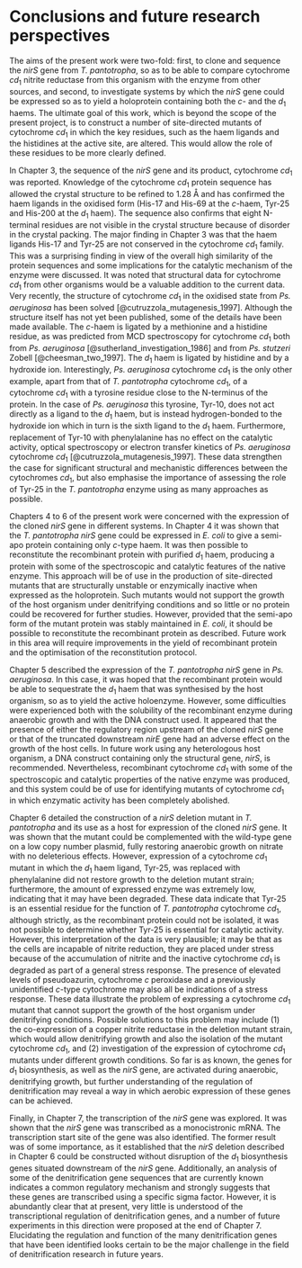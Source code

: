 # Conclusions and future research perspectives {#chapter08}

The aims of the present work were two-fold: first, to clone and sequence the _nirS_ gene from _T. pantotropha_, so as to be able to compare cytochrome _cd_$_1$ nitrite reductase from this organism with the enzyme from other sources, and second, to investigate systems by which the _nirS_ gene could be expressed so as to yield a holoprotein containing both the _c_- and the _d_$_1$ haems. The ultimate goal of this work, which is beyond the scope of the present project, is to construct a number of site-directed mutants of cytochrome _cd_$_1$ in which the key residues, such as the haem ligands and the histidines at the active site, are altered. This would allow the role of these residues to be more clearly defined.

In Chapter 3, the sequence of the _nirS_ gene and its product, cytochrome _cd_$_1$ was reported. Knowledge of the cytochrome _cd_$_1$ protein sequence has allowed the crystal
structure to be refined to 1.28 Å and has confirmed the haem ligands in the oxidised form (His-17 and His-69 at the _c_-haem, Tyr-25 and His-200 at the _d_$_1$ haem). The sequence also
confirms that eight N-terminal residues are not visible in the crystal structure because of disorder in the crystal packing. The major finding in Chapter 3 was that the haem ligands
His-17 and Tyr-25 are not conserved in the cytochrome _cd_$_1$ family. This was a surprising finding in view of the overall high similarity of the protein sequences and some implications for the catalytic mechanism of the enzyme were discussed. It was noted that structural data for cytochrome _cd_$_1$ from other organisms would be a valuable addition to the current data. Very recently, the structure of cytochrome _cd_$_1$ in the oxidised state from _Ps. aeruginosa_ has been solved [@cutruzzola_mutagenesis_1997]. Although the structure itself has not yet been published, some of the details have been made available. The _c_-haem is ligated by a methionine and a histidine residue, as was predicted from MCD spectroscopy for cytochrome _cd_$_1$ both from _Ps. aeruginosa_ [@sutherland_investigation_1986] and from _Ps. stutzeri_ Zobell [@cheesman_two_1997]. The _d_$_1$ haem is ligated by histidine and by a hydroxide ion. Interestingly, _Ps. aeruginosa_ cytochrome _cd_$_1$ is the only other example, apart from that of _T. pantotropha_ cytochrome _cd_$_1$, of a cytochrome _cd_$_1$ with a tyrosine residue close to the N-terminus of the protein. In the case of _Ps. aeruginosa_ this tyrosine, Tyr-10, does not act directly as a ligand to the _d_$_1$ haem, but is instead hydrogen-bonded to the hydroxide ion which in turn is the sixth ligand to the _d_$_1$ haem. Furthermore, replacement of Tyr-10 with phenylalanine has no effect on the catalytic activity, optical spectroscopy or electron transfer kinetics of _Ps. aeruginosa_ cytochrome _cd_$_1$ [@cutruzzola_mutagenesis_1997]. These data strengthen the case for significant structural and mechanistic differences between the cytochromes _cd_$_1$, but also emphasise the importance of assessing the role of Tyr-25 in the _T. pantotropha_ enzyme using as many approaches as possible.

Chapters 4 to 6 of the present work were concerned with the expression of the cloned _nirS_ gene in different systems. In Chapter 4 it was shown that the _T. pantotropha_ _nirS_ gene
could be expressed in _E. coli_ to give a semi-apo protein containing only _c_-type haem. It was then possible to reconstitute the recombinant protein with purified _d_$_1$ haem, producing a protein with some of the spectroscopic and catalytic features of the native enzyme. This approach will be of use in the production of site-directed mutants that are structurally unstable or enzymically inactive when expressed as the holoprotein. Such mutants would not support the growth of the host organism under denitrifying conditions and so little or no protein could be  recovered for further studies. However, provided that the semi-apo form of the mutant protein was stably maintained in _E. coli_, it should be possible to reconstitute the recombinant protein as described. Future work in this area will require improvements in the yield of recombinant protein and the optimisation of the reconstitution protocol.

Chapter 5 described the expression of the _T. pantotropha_ _nirS_ gene in _Ps. aeruginosa_. In this case, it was hoped that the recombinant protein would be able to sequestrate the _d_$_1$ haem that was synthesised by the host organism, so as to yield the active holoenzyme. However, some difficulties were experienced both with the solubility of the recombinant
enzyme during anaerobic growth and with the DNA construct used. It appeared that the presence of either the regulatory region upstream of the cloned _nirS_ gene or that of the
truncated downstream _nirE_ gene had an adverse effect on the growth of the host cells. In future work using any heterologous host organism, a DNA construct containing only the
structural gene, _nirS_, is recommended. Nevertheless, recombinant cytochrome _cd_$_1$ with some of the spectroscopic and catalytic properties of the native enzyme was produced, and
this system could be of use for identifying mutants of cytochrome _cd_$_1$ in which enzymatic activity has been completely abolished.

Chapter 6 detailed the construction of a _nirS_ deletion mutant in _T. pantotropha_ and its use as a host for expression of the cloned _nirS_ gene. It was shown that the mutant could be complemented with the wild-type gene on a low copy number plasmid, fully restoring anaerobic growth on nitrate with no deleterious effects. However, expression of a
cytochrome _cd_$_1$ mutant in which the _d_$_1$ haem ligand, Tyr-25, was replaced with phenylalanine did not restore growth to the deletion mutant strain; furthermore, the amount
of expressed enzyme was extremely low, indicating that it may have been degraded. These data indicate that Tyr-25 is an essential residue for the function of _T. pantotropha_
cytochrome _cd_$_1$, although strictly, as the recombinant protein could not be isolated, it was not possible to determine whether Tyr-25 is essential for catalytic activity. However, this interpretation of the data is very plausible; it may be that as the cells are incapable of nitrite reduction, they are placed under stress because of the accumulation of nitrite and the inactive cytochrome _cd_$_1$ is degraded as part of a general stress response. The presence of elevated levels of pseudoazurin, cytochrome _c_ peroxidase and a previously unidentified _c_-type cytochrome may also all be indications of a stress response. These data illustrate the problem of expressing a cytochrome _cd_$_1$ mutant that cannot support the growth of the host organism under denitrifying conditions. Possible solutions to this problem may include (1) the co-expression of a copper nitrite reductase in the deletion mutant strain, which would allow denitrifying growth and also the isolation of the mutant cytochrome _cd_$_1$, and (2) investigation of the expression of cytochrome _cd_$_1$ mutants under different growth conditions. So far is as known, the genes for _d_$_1$ biosynthesis, as well as the _nirS_ gene, are activated during anaerobic, denitrifying growth, but further understanding of the regulation of denitrification may reveal a way in which aerobic expression of these genes can be achieved.

Finally, in Chapter 7, the transcription of the _nirS_ gene was explored. It was shown that the _nirS_ gene was transcribed as a monocistronic mRNA. The transcription start site of
the gene was also identified. The former result was of some importance, as it established that the _nirS_ deletion described in Chapter 6 could be constructed without disruption of the
_d_$_1$ biosynthesis genes situated downstream of the _nirS_ gene. Additionally, an analysis of some of the denitrification gene sequences that are currently known indicates a common
regulatory mechanism and strongly suggests that these genes are transcribed using a specific sigma factor. However, it is abundantly clear that at present, very little is understood of the transcriptional regulation of denitrification genes, and a number of future experiments in this direction were proposed at the end of Chapter 7. Elucidating the regulation and function of the many denitrification genes that have been identified looks certain to be the major challenge in the field of denitrification research in future years.
